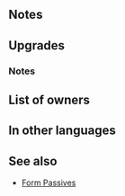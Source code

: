 {{Weapon Infobox
|tagid=SID_神使親衛隊隊長の槍
|intID=3460
|image=wep_lc138
|exclusive=1
|weaponType=Lance
|cost=400
|might=16
|range=1
|effect=If unit is within 3 spaces of an ally, grants Atk/Spd/Def/Res+4 to unit during combat and reduces damage from foe's first attack by 40%.
|statModifiers=0,16,0,0,0
|required=-
|refinePaths=default
|refineSP=400
|refineMedals=500
|refineDews=200
|tagidExtraSkill1=一
|effectSkill1=At start of combat, if unit's HP ≥ 25%, grants Atk/Spd/Def/Res+X to unit during combat (X = number of allies within 3 spaces × 2, + 4; max 10), and restores 7 HP to unit after combat.
|iconSkill1=Command Lance W.png
|properties=
}}
==Notes==
{{Temporary buffs}}
{{DamagePercentageReduction}}
==Upgrades==
{{Weapon Upgrade List}}
===Notes===
{{After combat healing|name={{St|Command Lance|refine=Skill1}}}}
==List of owners==
{{Skill Hero List}}
==In other languages==
{{OtherLanguages
|japanese=神使親衛隊隊長の槍
|german=Kommandolanze
|spanishEU=Lanza de mando
|spanishLA=Lanza de mando
|french=Lance de l'ordre
|italian=Lancia autorevole
|chineseTW=神使親衛隊隊長之槍
|portuguese=Lança comando
}}
==See also==
{{See also skills|cond=Description LIKE '%/%number of allies within _ spaces%' AND Description NOT LIKE '%≥3%' AND Exclusive='1'}}
* [[Form Passives]]
{{Weapons Navbox}}